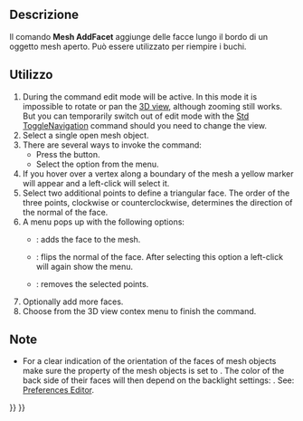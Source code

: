 <languages/>

<div class="mw-translate-fuzzy">
{{Docnav/it
|[[Mesh_FillInteractiveHole/it|Chiudi il buco]]
|[[Mesh_RemoveComponents/it|Rimuovi componente]]
|[[Mesh_Workbench/it|Mesh]]
|IconL=Mesh_FillInteractiveHole.svg
|IconR=Mesh_RemoveComponents.svg
|IconC=Workbench_Mesh.svg
}}
</div>

{{GuiCommand/it
|Name=Mesh_AddFacet
|Name/it=Aggiungi triangolo
|MenuLocation=Mesh → Aggiungi triangolo
|Workbenches=[[Mesh_Workbench/it|Mesh]]
|SeeAlso=[[Mesh_FillupHoles/it|Riempi i buchi]], [[Mesh_FillInteractiveHole/it|Chiudi il buco]]
}}

<span id="Description"></span>
==Descrizione==

Il comando '''Mesh AddFacet''' aggiunge delle facce lungo il bordo di un oggetto mesh aperto. Può essere utilizzato per riempire i buchi.

<span id="Usage"></span>
==Utilizzo==

# During the command edit mode will be active. In this mode it is impossible to rotate or pan the [[3D_view|3D view]], although zooming still works. But you can temporarily switch out of edit mode with the [[Std_ToggleNavigation|Std ToggleNavigation]] command should you need to change the view.
# Select a single open mesh object.
# There are several ways to invoke the command:
#* Press the {{Button|[[Image:Mesh_AddFacet.svg|16px]] [[Mesh_AddFacet|Add triangle]]}} button.
#* Select the {{MenuCommand|Meshes → [[Image:Mesh_AddFacet.svg|16px]] Add triangle}} option from the menu.
# If you hover over a vertex along a boundary of the mesh a yellow marker will appear and a left-click will select it.
# Select two additional points to define a triangular face. The order of the three points, clockwise or counterclockwise, determines the direction of the normal of the face.
# A menu pops up with the following options:
#* {{MenuCommand|Add triangle}}: adds the face to the mesh.
#* {{MenuCommand|Flip normal}}: flips the normal of the face. After selecting this option a left-click will again show the menu.
#* {{MenuCommand|Clear}}: removes the selected points.
# Optionally add more faces.
# Choose {{MenuCommand|Finish}} from the 3D view contex menu to finish the command.

<span id="Notes"></span>
==Note==

* For a clear indication of the orientation of the faces of mesh objects make sure the {{PropertyView|Lighting}} property of the mesh objects is set to {{Value|One side}}. The color of the back side of their faces will then depend on the backlight settings: {{MenuCommand|Edit → Preferences... → Display → 3D View → Backlight color - Intensity}}. See: [[Preferences_Editor#3D_View|Preferences Editor]].


<div class="mw-translate-fuzzy">
{{Docnav/it
|[[Mesh_FillInteractiveHole/it|Chiudi il buco]]
|[[Mesh_RemoveComponents/it|Rimuovi componente]]
|[[Mesh_Workbench/it|Mesh]]
|IconL=Mesh_FillInteractiveHole.svg
|IconR=Mesh_RemoveComponents.svg
|IconC=Workbench_Mesh.svg
}}
</div>

{{Mesh Tools navi{{#translation:}}}}
{{Userdocnavi{{#translation:}}}}
{{clear}}